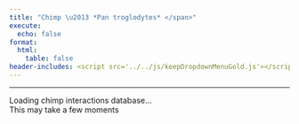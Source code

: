 ```yaml
---
title: "Chimp \u2013 *Pan troglodytes* </span>"
execute:
  echo: false
format:
  html:
    table: false
header-includes: <script src='../../js/keepDropdownMenuGold.js'></script>
---
```


***


```{=html}

<div id="loading-widget-page2" class="loading-container">
  <div class="loading-spinner"></div>
  <div class="loading-text">Loading chimp interactions database...</div>
  <div class="loading-subtext">This may take a few moments</div>
</div>

<div id="table-content2" style="opacity: 0;">

<!-- Injected automatically via Jinja -->
{{ table_block }}

</div>

<script>
(function() {
    function hideLoadingShowTablePage2() {
        document.getElementById('loading-widget-page2').style.display = 'none';
        document.getElementById('table-content2').style.opacity = '1';
    }
    
    // Make it globally available
    window.hideLoadingShowTablePage2 = hideLoadingShowTablePage2;
    
    // Fallback timeout
    setTimeout(function() {
        hideLoadingShowTablePage2();
    }, 2000);
})();
</script>


```
